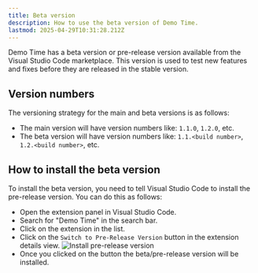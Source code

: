 ```yaml
---
title: Beta version
description: How to use the beta version of Demo Time.
lastmod: 2025-04-29T10:31:28.212Z
---
```




Demo Time has a beta version or pre-release version available from the Visual Studio Code marketplace. This version is used to test new features and fixes before they are released in the stable version.

## Version numbers

The versioning strategy for the main and beta versions is as follows:

- The main version will have version numbers like: `1.1.0`, `1.2.0`, etc.
- The beta version will have version numbers like: `1.1.<build number>`, `1.2.<build number>`, etc.

## How to install the beta version

To install the beta version, you need to tell Visual Studio Code to install the pre-release version. You can do this as follows:

- Open the extension panel in Visual Studio Code.
- Search for "Demo Time" in the search bar.
- Click on the extension in the list.
- Click on the `Switch to Pre-Release Version` button in the extension details view.
  <Image class="mx-auto" src={preReleaseImg} alt="Install pre-release version"  />
- Once you clicked on the button the beta/pre-release version will be installed.